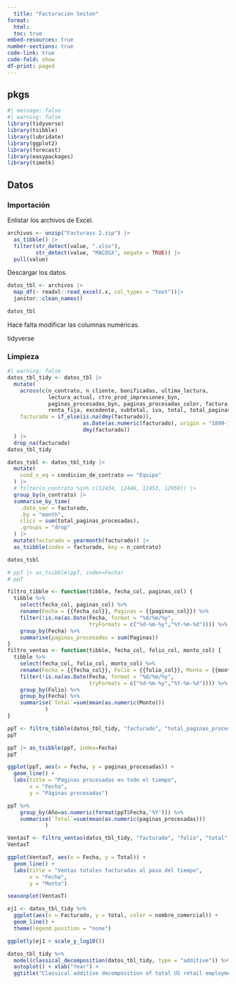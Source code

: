 ---
  title: "Facturación Seiton"
format: 
  html:
  toc: true
embed-resources: true
number-sections: true
code-link: true
code-fold: show
df-print: paged
---
  
## pkgs
  
```{r}
#| message: false
#| warning: false
library(tidyverse)
library(tsibble)
library(lubridate)
library(ggplot2)
library(forecast)
library(easypackages)
library(timetk)
```

## Datos

### Importación

Enlistar los archivos de Excel.

```{r}
archivos <- unzip("Facturass 2.zip") |> 
  as_tibble() |> 
  filter(str_detect(value, ".xlsx"),
         str_detect(value, "MACOSX", negate = TRUE)) |> 
  pull(value)
```

Descargar los datos.

```{r}
datos_tbl <- archivos |> 
  map_df(~ readxl::read_excel(.x, col_types = "text"))|> 
  janitor::clean_names()

datos_tbl
```

:::{.callout-warning}

Hace falta modificar las columnas numéricas.

:::
  
tidyverse

### Limpieza

```{r}
#| warning: false
datos_tbl_tidy <- datos_tbl |> 
  mutate(
    across(c(n_contrato, n_cliente, bonificadas, ultima_lectura,
             lectura_actual, ctro_prod_impresiones_byn,
             paginas_procesadas_byn, paginas_procesadas_color, factura,
             renta_fija, excedente, subtotal, iva, total, total_paginas_procesadas), as.numeric), #completar las columnas numéricas
    facturado = if_else(is.na(dmy(facturado)),
                        as.Date(as.numeric(facturado), origin = "1899-12-30"),
                        dmy(facturado))     
  ) |> 
  drop_na(facturado)
datos_tbl_tidy 
```

```{r}
datos_tsbl <- datos_tbl_tidy |> 
  mutate(
    cond_x_eq = condicion_de_contrato == "Equipo"
  ) |> 
  # filter(n_contrato %in% c(12434, 12446, 12453, 12950)) |>
  group_by(n_contrato) |>
  summarise_by_time(
    .date_var = facturado,
    .by = "month",
    clics = sum(total_paginas_procesadas),
    .groups = "drop"
  ) |> 
  mutate(facturado = yearmonth(facturado)) |>
  as_tsibble(index = facturado, key = n_contrato)

datos_tsbl
```





```{r}
# ppT |> as_tsibble(ppT, index=Fecha)
# ppT
```



```{r}
filtro_tibble <- function(tibble, fecha_col, paginas_col) {
  tibble %>%
    select(fecha_col, paginas_col) %>%
    rename(Fecha = {{fecha_col}}, Paginas = {{paginas_col}}) %>%
    filter(!is.na(as.Date(Fecha, format = "%d/%m/%y", 
                          tryFormats = c("%d-%m-%y","%Y-%m-%d")))) %>%
    group_by(Fecha) %>% 
    summarise(paginas_procesadas = sum(Paginas))
}
filtro_ventas <- function(tibble, fecha_col, folio_col, monto_col) {
  tibble %>%
    select(fecha_col, folio_col, monto_col) %>%
    rename(Fecha = {{fecha_col}}, Folio = {{folio_col}}, Monto = {{monto_col}}) %>%
    filter(!is.na(as.Date(Fecha, format = "%d/%m/%y", 
                          tryFormats = c("%d-%m-%y","%Y-%m-%d")))) %>%
    group_by(Folio) %>%
    group_by(Fecha) %>%
    summarise(`Total`=sum(mean(as.numeric(Monto)))
            )
}
```


```{r}
ppT <- filtro_tibble(datos_tbl_tidy, "facturado", "total_paginas_procesadas")
ppT
```


```{r}
ppT |> as_tsibble(ppT, index=Fecha)
ppT
```



```{r}
ggplot(ppT, aes(x = Fecha, y = paginas_procesadas)) +
  geom_line() +
  labs(title = "Páginas procesadas en todo el tiempo",
       x = "Fecha",
       y = "Páginas procesadas")
```


```{r}
ppT %>%
    group_by(Año=as.numeric(format(ppT$Fecha,'%Y'))) %>%
    summarise(`Total`=sum(mean(as.numeric(paginas_procesadas)))
            )
```


```{r}
VentasT <- filtro_ventas(datos_tbl_tidy, "facturado", "folio", "total")
VentasT
```

```{r}
ggplot(VentasT, aes(x = Fecha, y = Total)) +
  geom_line() +
  labs(title = "Ventas totales facturadas al paso del tiempo",
       x = "Fecha",
       y = "Monto")
```

```{r}
seasonplot(VentasT)
```

```{r}
ej1 <- datos_tbl_tidy %>%
  ggplot(aes(x = Facturado, y = total, color = nombre_comercial)) + 
  geom_line() + 
  theme(legend.position = "none")

ggplotly(ej1 + scale_y_log10())
```


```{r}
datos_tbl_tidy %>%
  model(classical_decomposition(datos_tbl_tidy, type = "additive")) %>%
  autoplot() + xlab("Year") +
  ggtitle("Classical additive decomposition of total US retail employment")
```







